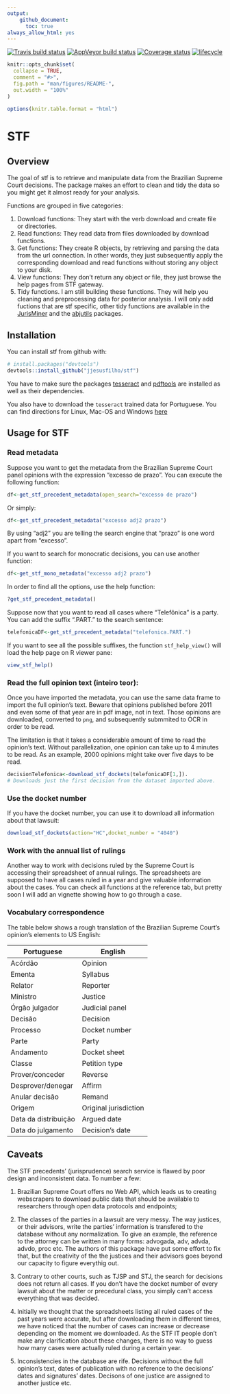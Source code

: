 ```yaml
---
output: 
    github_document:
      toc: true
always_allow_html: yes
---
```


[![Travis build status](https://travis-ci.org/jjesusfilho/stf.svg?branch=master)](https://travis-ci.org/jjesusfilho/stf)
[![AppVeyor build status](https://ci.appveyor.com/api/projects/status/github/jjesusfilho/stf?branch=master&svg=true)](https://ci.appveyor.com/project/jjesusfilho/stf)
[![Coverage status](https://codecov.io/gh/jjesusfilho/stf/branch/master/graph/badge.svg)](https://codecov.io/github/jjesusfilho/stf?branch=master)
[![lifecycle](https://img.shields.io/badge/lifecycle-maturing-blue.svg)](https://www.tidyverse.org/lifecycle/#maturing)

```r
knitr::opts_chunk$set(
  collapse = TRUE,
  comment = "#>",
  fig.path = "man/figures/README-",
  out.width = "100%"
)

options(knitr.table.format = "html") 
```

# STF
## Overview

The goal of stf is to retrieve and manipulate data from the Brazilian Supreme Court decisions. The package makes an effort to clean and tidy the data so you might get it almost ready for your analysis.

Functions are grouped in five categories:

1. Download functions: They start with the verb download and create file or directories.
2. Read functions: They read data from files downloaded by download functions.
3. Get functions: They create R objects, by retrieving and parsing the data from the url connection. In other words, they just subsequently apply the corresponding download and read functions without storing any object to your disk.
4. View functions: They don't return any object or file, they just browse the help pages from STF gateway.
5. Tidy functions. I am still building these functions. They will help you cleaning and preprocessing data for posterior analysis. I will only add fuctions that are stf specific, other tidy functions are available in the [JurisMiner](github.com/courtsbr/JurisMiner) and the  [abjutils](github.com/courtsbr/abjutils) packages.

## Installation

You can install stf from github with:

```r
# install.packages("devtools")
devtools::install_github("jjesusfilho/stf")
```

You have to make sure the packages [tesseract](https://github.com/ropensci/tesseract) and [pdftools](https://github.com/ropensci/pdftools) are installed as well as their dependencies.

You also have to download the `tesseract` trained data for Portuguese. You can find directions for Linux, Mac-OS and Windows  [here](https://github.com/tesseract-ocr/tesseract/wiki)

## Usage for STF


### Read metadata

Suppose you want to get the metadata from the Brazilian Supreme Court panel opinions with the expression "excesso de prazo". You can execute the following function:

```r
df<-get_stf_precedent_metadata(open_search="excesso de prazo")
```

Or simply:

```r
df<-get_stf_precedent_metadata("excesso adj2 prazo")
```

By using "adj2" you are telling the search engine that "prazo" is one word apart from "excesso".

If you want to search for monocratic decisions, you can use another function:

```r
df<-get_stf_mono_metadata("excesso adj2 prazo")
```

In order to find all the options, use the help function:

```r
?get_stf_precedent_metadata()
```

Suppose now that you want to read all cases where "Telefônica" is a party. You can add the suffix ".PART." to the search sentence:

```r
telefonicaDF<-get_stf_precedent_metadata("telefonica.PART.")
```

If you want to see all the possible suffixes, the function `stf_help_view()` will load the help page on R viewer pane:

```r
view_stf_help()
```

### Read the full opinion text (inteiro teor):

Once you have imported the metadata, you can use the same data frame to import the full opinion's text. Beware that opinions published before 2011 and even some of that year are in pdf image, not in text. Those opinions are downloaded, converted to `png`, and subsequently submmited to OCR in order to be read.

The limitation is that it takes a considerable amount of time to read the opinion's text. Without parallelization, one opinion can take up to 4 minutes to be read. As an example, 2000 opinions might take over five days to be read.

```r
decisionTelefonica<-download_stf_dockets(telefonicaDF[1,]). 
# Downloads just the first decision from the dataset imported above.
```


### Use the docket number

If you have the docket number, you can use it to download all information about that lawsuit:

```r
download_stf_dockets(action="HC",docket_number = "4040")
```

### Work with the annual list of rulings

Another way to work with decisions ruled by the Supreme Court is accessing their spreadsheet of annual rulings. The spreadsheets are supposed to have all cases ruled in a year and give valuable information about the cases. You can check all functions at the reference tab, but pretty soon I will add an vignette showing how to go through a case.

### Vocabulary correspondence

The table below shows a rough translation  of the Brazilian Supreme Court's opinion's elements to US English:

|Portuguese          |English              |
|--------------------|---------------------|
|Acórdão             |Opinion              |
|Ementa              |Syllabus             |
|Relator             |Reporter             |
|Ministro            |Justice              |
|Órgão julgador      |Judicial panel       |
|Decisão             |Decision             |
|Processo            |Docket number        |
|Parte               |Party                |
|Andamento           |Docket sheet         |
|Classe              |Petition type        |
|Prover/conceder     |Reverse              |
|Desprover/denegar   |Affirm               |
|Anular decisão      |Remand               |
|Origem              |Original jurisdiction|
|Data da distribuição|Argued date          |
|Data do julgamento  |Decision's date      |

## Caveats

The STF precedents' (jurisprudence) search service is flawed by poor design and inconsistent data. To number a few:

1. Brazilian Supreme Court offers no Web API, which leads us to creating webscrapers to download public data that should be available to researchers through open data protocols and endpoints;

2. The classes of the parties in a lawsuit are very messy. The way justices, or their advisors, write the parties' information is transfered to the database without any normalization. To give an example, the reference to the attorney  can be written in many forms: advogada, adv, advda, advdo, proc etc. The authors of this package have put some effort to fix that, but the creativity of the the justices and their advisors goes beyond our capacity to figure everythig out.

3. Contrary  to other courts, such as TJSP and STJ, the search for decisions does not return all cases. If you don't have the docket number of every lawsuit about the matter or precedural class, you simply can't access everything that was decided.

4. Initially we thought that the spreadsheets listing all ruled cases of the past years were accurate, but  after downloading them in different times, we have noticed that the number of cases can increase or decrease depending on the moment we downloaded. As the STF IT people don't make any clarification about these changes, there is no way to guess how many cases were actually ruled during a certain year.

5. Inconsistencies in the database are rife. Decisions without the full opinion's text, dates of publication with no reference to the decisions' dates and signatures' dates. Decisons of one justice are assigned to another justice etc.


